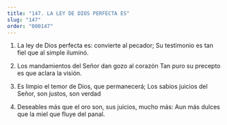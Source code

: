 ```yaml
---
title: "147. LA LEY DE DIOS PERFECTA ES"
slug: "147"
order: "000147"
---
```


1.	La ley de Dios perfecta es: convierte al pecador; Su testimonio es tan fiel que al simple iluminó.

2.	Los mandamientos del Señor dan gozo al corazón
Tan puro su precepto es que aclara la visión.

3.	Es limpio el temor de Dios, que permanecerá; Los sabios juicios del Señor, son justos,  son verdad

4.	Deseables más que el oro son, sus juicios, mucho más:
Aun más dulces que la miel que fluye del panal.
